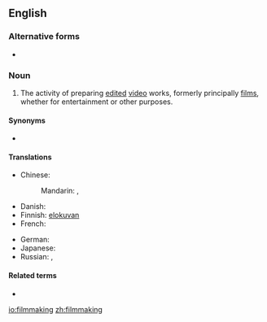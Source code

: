 {{also|film making}}
==English==

===Alternative forms===
* {{l|en|film making}}

===Noun===
{{en-noun|-|s}}

# The activity of preparing [[edited]] [[video]] works, formerly principally [[films]], whether for entertainment or other purposes.

====Synonyms====
* {{l|en|moviemaking}}

====Translations====
{{trans-top|the production of movies}}
* Chinese:
*: Mandarin: {{t+|cmn|電影製作|sc=Hani}}, {{t+|cmn|电影制作|tr=diànyǐng zhìzuò|sc=Hani}}
* Danish: {{t|da|filmproduktion|c}}
* Finnish: [[elokuva|elokuvan]] {{t+|fi|tekeminen}}
* French: {{t+|fr|réalisation|f}} {{qualifier|cinématographique}}
{{trans-mid}}
* German: {{t|de|Filmemachen|n}}
* Japanese: {{t|ja|映画制作|tr=えいがせいさく, eiga seisaku|sc=Jpan}}
* Russian: {{t+|ru|кинопроизво́дство|n}}, {{t+|ru|кино́|n}} {{qualifier|cinema}}
{{trans-bottom}}

====Related terms====
* {{l|en|filmmaker}}

[[io:filmmaking]]
[[zh:filmmaking]]